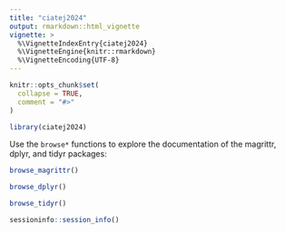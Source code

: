 ```yaml
---
title: "ciatej2024"
output: rmarkdown::html_vignette
vignette: >
  %\VignetteIndexEntry{ciatej2024}
  %\VignetteEngine{knitr::rmarkdown}
  %\VignetteEncoding{UTF-8}
---
```


```r
knitr::opts_chunk$set(
  collapse = TRUE,
  comment = "#>"
)
```

```r
library(ciatej2024)
```

Use the `browse*` functions to explore the documentation of
the magrittr, dplyr, and tidyr packages:

```r
browse_magrittr()
```

```r
browse_dplyr()
```

```r
browse_tidyr()
```

```r
sessioninfo::session_info()
```
